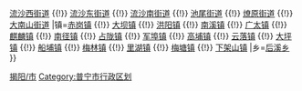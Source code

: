 {{Navbox Chinese County
|省=广东省
|市=揭阳市
|县=普宁市
|state = {{{state<includeonly>|collapsed</includeonly>}}}
|政府驻地=[[流沙北街道]]
|街道=[[流沙北街道]] {{!}} [[流沙西街道]] {{!}} [[流沙东街道]] {{!}} [[流沙南街道]] {{!}} [[池尾街道]] {{!}} [[燎原街道 (普宁市)|燎原街道]]  {{!}} [[大南山街道]]
|镇=[[赤岗镇]] {{!}} [[大坝镇 (普宁市)|大坝镇]] {{!}} [[洪阳镇 (普宁市)|洪阳镇]] {{!}} [[南溪镇 (普宁市)|南溪镇]] {{!}} [[广太镇]] {{!}} [[麒麟镇 (普宁市)|麒麟镇]] {{!}} [[南径镇]] {{!}} [[占陇镇]] {{!}} [[军埠镇]] {{!}} [[高埔镇]] {{!}} [[云落镇]] {{!}} [[大坪镇 (普宁市)|大坪镇]] {{!}} [[船埔镇]] {{!}} [[梅林镇 (普宁市)|梅林镇]] {{!}} [[里湖镇]] {{!}} [[梅塘镇 (普宁市)|梅塘镇]] {{!}} [[下架山镇]]
|乡=[[后溪乡]]
}}<noinclude>
[[Category:广东县级行政区划模板|揭阳/市]]
[[Category:普宁市行政区划]]
</noinclude>